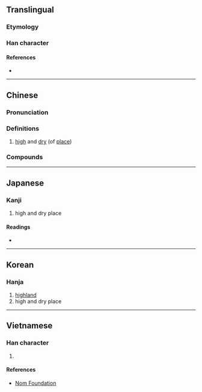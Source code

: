 {{also|垲}}
{{character info}}
==Translingual==

===Etymology===
{{Han etym}}

===Han character===
{{Han char|rn=32|rad=土|as=10|sn=13|four=42118|canj=GUMT|ids=⿰土豈}}

====References====
* {{Han ref|kx=0235.080|dkj=05326|dj=0473.010|hdz=10472.050|uh=584F|ud=22607|bh=DCE5|bd=56549}}

----

==Chinese==
{{zh-forms|s=垲}}

===Pronunciation===
{{zh-pron
|m=kǎi
|c=hoi2
|h=pfs=
|md=
|mn=
|w=
|mc=y
|oc=y
|cat=a
}}

===Definitions===
{{zh-hanzi}}

# {{lb|zh|literary}} [[high]] and [[dry]] (of [[place]])

===Compounds===
{{zh-der|塏塏|爽塏}}

----

==Japanese==

===Kanji===
{{ja-kanji|grade=|rs=土10}}

# high and dry place

====Readings====
* {{ja-readings|on=[[かい]] (kai), [[がい]] (gai)|kun=}}

----

==Korean==

===Hanja===
{{ko-hanja|hangeul=개|rv=gae|mr=kae}}

# [[highland]]
# high and dry place

----

==Vietnamese==

===Han character===
{{vi-hantu|[[khải]]|rs=土10}}

# {{rfdef|vi|sort=土10}}

====References====
* [http://nomfoundation.org/common/nom_details.php?codepoint=584f Nom Foundation]